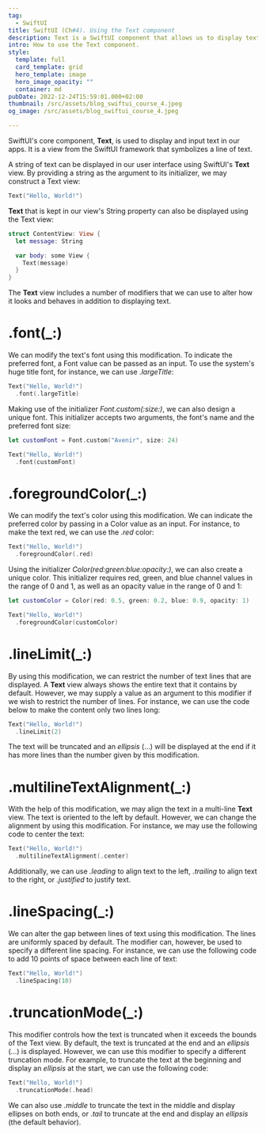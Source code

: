 ```yaml
---
tag:
  - SwiftUI
title: SwiftUI (Ch#4). Using the Text component
description: Text is a SwiftUI component that allows us to display text on the screen. The different modifiers that we can apply to this component allow us to greatly customize it.
intro: How to use the Text component.
style:
  template: full
  card_template: grid
  hero_template: image
  hero_image_opacity: ""
  container: md
pubDate: 2022-12-24T15:59:01.000+02:00
thumbnail: /src/assets/blog_swiftui_course_4.jpeg
og_image: /src/assets/blog_swiftui_course_4.jpeg

---
```



<YouTube id="https://youtu.be/ev0Bux_NSKU" />

SwiftUI's core component, **Text**, is used to display and input text in our apps. It is a view from the SwiftUI framework that symbolizes a line of text.


A string of text can be displayed in our user interface using SwiftUI's **Text** view. By providing a string as the argument to its initializer, we may construct a Text view:

```swift
Text("Hello, World!")
```
**Text** that is kept in our view's String property can also be displayed using the Text view:

```swift
struct ContentView: View {
  let message: String

  var body: some View {
    Text(message)
  }
}
```
The **Text** view includes a number of modifiers that we can use to alter how it looks and behaves in addition to displaying text.
# .font(_:)
We can modify the text's font using this modification. To indicate the preferred font, a Font value can be passed as an input. To use the system's huge title font, for instance, we can use *.largeTitle*:

```swift
Text("Hello, World!")
  .font(.largeTitle)
```
Making use of the initializer *Font.custom(:size:)*, we can also design a unique font. This initializer accepts two arguments, the font's name and the preferred font size:

```swift
let customFont = Font.custom("Avenir", size: 24)

Text("Hello, World!")
  .font(customFont)
```
# .foregroundColor(_:)

We can modify the text's color using this modification. We can indicate the preferred color by passing in a Color value as an input. For instance, to make the text red, we can use the *.red* color:

```swift
Text("Hello, World!")
  .foregroundColor(.red)
```

Using the initializer *Color(red:green:blue:opacity:)*, we can also create a unique color. This initializer requires red, green, and blue channel values in the range of 0 and 1, as well as an opacity value in the range of 0 and 1:

```swift
let customColor = Color(red: 0.5, green: 0.2, blue: 0.9, opacity: 1)

Text("Hello, World!")
  .foregroundColor(customColor)
```
# .lineLimit(_:)

By using this modification, we can restrict the number of text lines that are displayed. A **Text** view always shows the entire text that it contains by default. However, we may supply a value as an argument to this modifier if we wish to restrict the number of lines. For instance, we can use the code below to make the content only two lines long:

```swift
Text("Hello, World!")
  .lineLimit(2)
```

The text will be truncated and an *ellipsis* (...) will be displayed at the end if it has more lines than the number given by this modification.
# .multilineTextAlignment(_:)

With the help of this modification, we may align the text in a multi-line **Text** view. The text is oriented to the left by default. However, we can change the alignment by using this modification. For instance, we may use the following code to center the text:

```swift
Text("Hello, World!")
  .multilineTextAlignment(.center)
```

Additionally, we can use *.leading* to align text to the left, *.trailing* to align text to the right, or *.justified* to justify text.

# .lineSpacing(_:)

We can alter the gap between lines of text using this modification. The lines are uniformly spaced by default. The modifier can, however, be used to specify a different line spacing. For instance, we can use the following code to add 10 points of space between each line of text:

```swift
Text("Hello, World!")
  .lineSpacing(10)
```


# .truncationMode(_:)
This modifier controls how the text is truncated when it exceeds the bounds of the Text view. By default, the text is truncated at the end and an *ellipsis* (...) is displayed. However, we can use this modifier to specify a different truncation mode. For example, to truncate the text at the beginning and display an *ellipsis* at the start, we can use the following code:

```swift
Text("Hello, World!")
  .truncationMode(.head)
```

We can also use *.middle* to truncate the text in the middle and display ellipses on both ends, or *.tail* to truncate at the end and display an *ellipsis* (the default behavior).

